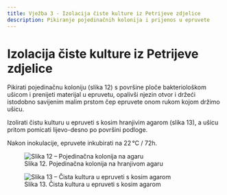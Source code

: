 ```yaml
---
title: Vježba 3 - Izolacija čiste kulture iz Petrijeve zdjelice
description: Pikiranje pojedinačnih kolonija i prijenos u epruvete
---
```


# Izolacija čiste kulture iz Petrijeve zdjelice

Pikirati pojedinačnu koloniju (slika 12) s površine ploče bakteriološkom ušicom i prenijeti materijal u epruvetu, opalivši njezin otvor i držeći istodobno savijenim malim prstom čep epruvete onom rukom kojom držimo ušicu.

Izolirati čistu kulturu u epruveti s kosim hranjivim agarom (slika 13), a ušicu pritom pomicati lijevo-desno po površini podloge.

Nakon inokulacije, epruvete inkubirati na 22 °C / 72h.

<figure style={{ textAlign: 'center' }}>
  <img src="/images/slika12.jpg" alt="Slika 12 – Pojedinačna kolonija na agaru" style={{ maxWidth: '400px', margin: '1rem auto' }} />
  <figcaption style={{ fontSize: '0.9rem', color: '#555' }}>
    Slika 12. Pojedinačna kolonija na hranjivom agaru
  </figcaption>
</figure>

<figure style={{ textAlign: 'center' }}>
  <img src="/images/slika13.jpg" alt="Slika 13 – Čista kultura u epruveti s kosim agarom" style={{ maxWidth: '400px', margin: '1rem auto' }} />
  <figcaption style={{ fontSize: '0.9rem', color: '#555' }}>
    Slika 13. Čista kultura u epruveti s kosim agarom
  </figcaption>
</figure>

